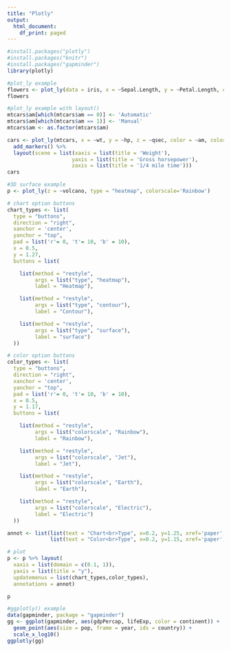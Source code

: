 ```yaml
---
title: "Plotly"
output:
  html_document:
    df_print: paged
---
```


```r
#install.packages("plotly")
#install.packages("knitr")
#install.packages("gapminder")
library(plotly)
```

```r
#plot_ly example
flowers <- plot_ly(data = iris, x = ~Sepal.Length, y = ~Petal.Length, color = ~Species)
flowers
```

```r
#plot_ly example with layout()
mtcars$am[which(mtcars$am == 0)] <- 'Automatic'
mtcars$am[which(mtcars$am == 1)] <- 'Manual'
mtcars$am <- as.factor(mtcars$am)

cars <- plot_ly(mtcars, x = ~wt, y = ~hp, z = ~qsec, color = ~am, colors = c('#BF382A', '#0C4B8E')) %>%
  add_markers() %>%
  layout(scene = list(xaxis = list(title = 'Weight'),
                     yaxis = list(title = 'Gross horsepower'),
                     zaxis = list(title = '1/4 mile time')))
cars
```

```r
#3D surface example
p <- plot_ly(z = ~volcano, type = "heatmap", colorscale='Rainbow')

# chart option buttons
chart_types <- list(
  type = "buttons",
  direction = "right",
  xanchor = 'center',
  yanchor = "top",
  pad = list('r'= 0, 't'= 10, 'b' = 10),
  x = 0.5,
  y = 1.27,
  buttons = list(

    list(method = "restyle",
         args = list("type", "heatmap"),
         label = "Heatmap"),

    list(method = "restyle",
         args = list("type", "contour"),
         label = "Contour"),

    list(method = "restyle",
         args = list("type", "surface"),
         label = "surface")
  ))

# color option buttons  
color_types <- list(
  type = "buttons",
  direction = "right",
  xanchor = 'center',
  yanchor = "top",
  pad = list('r'= 0, 't'= 10, 'b' = 10),
  x = 0.5,
  y = 1.17,
  buttons = list(

    list(method = "restyle",
         args = list("colorscale", "Rainbow"),
         label = "Rainbow"),

    list(method = "restyle",
         args = list("colorscale", "Jet"),
         label = "Jet"),

    list(method = "restyle",
         args = list("colorscale", "Earth"),
         label = "Earth"),

    list(method = "restyle",
         args = list("colorscale", "Electric"),
         label = "Electric")
  ))

annot <- list(list(text = "Chart<br>Type", x=0.2, y=1.25, xref='paper', yref='paper', showarrow=FALSE),
              list(text = "Color<br>Type", x=0.2, y=1.15, xref='paper', yref='paper', showarrow=FALSE))

# plot
p <- p %>% layout(
  xaxis = list(domain = c(0.1, 1)),
  yaxis = list(title = "y"),
  updatemenus = list(chart_types,color_types),
  annotations = annot)

p
```

```r
#ggplotly() example
data(gapminder, package = "gapminder")
gg <- ggplot(gapminder, aes(gdpPercap, lifeExp, color = continent)) +
  geom_point(aes(size = pop, frame = year, ids = country)) +
  scale_x_log10()
ggplotly(gg)
```




